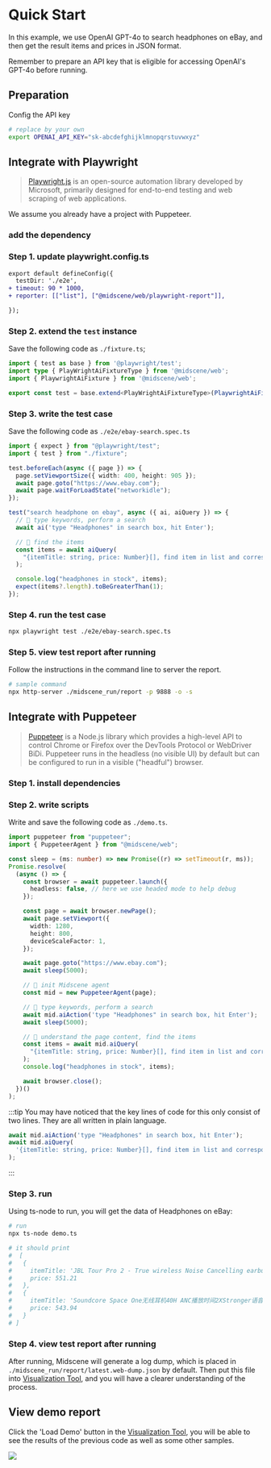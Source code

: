 # Quick Start



In this example, we use OpenAI GPT-4o to search headphones on eBay, and then get the result items and prices in JSON format. 

Remember to prepare an API key that is eligible for accessing OpenAI's GPT-4o before running.

## Preparation

Config the API key

```bash
# replace by your own
export OPENAI_API_KEY="sk-abcdefghijklmnopqrstuvwxyz"
```

## Integrate with Playwright

> [Playwright.js](https://playwright.com/) is an open-source automation library developed by Microsoft, primarily designed for end-to-end testing and web scraping of web applications.

We assume you already have a project with Puppeteer.

### add the dependency

<PackageManagerTabs command="install @midscene/web --save-dev" />

### Step 1. update playwright.config.ts

```diff
export default defineConfig({
  testDir: './e2e',
+ timeout: 90 * 1000,
+ reporter: [["list"], ["@midscene/web/playwright-report"]],

});
```

### Step 2. extend the `test` instance

Save the following code as `./fixture.ts`;

```typescript
import { test as base } from '@playwright/test';
import type { PlayWrightAiFixtureType } from '@midscene/web';
import { PlaywrightAiFixture } from '@midscene/web';

export const test = base.extend<PlayWrightAiFixtureType>(PlaywrightAiFixture());
```

### Step 3. write the test case

Save the following code as `./e2e/ebay-search.spec.ts`

```typescript title="./e2e/ebay-search.spec.ts"
import { expect } from "@playwright/test";
import { test } from "./fixture";

test.beforeEach(async ({ page }) => {
  page.setViewportSize({ width: 400, height: 905 });
  await page.goto("https://www.ebay.com");
  await page.waitForLoadState("networkidle");
});

test("search headphone on ebay", async ({ ai, aiQuery }) => {
  // 👀 type keywords, perform a search
  await ai('type "Headphones" in search box, hit Enter');

  // 👀 find the items
  const items = await aiQuery(
    "{itemTitle: string, price: Number}[], find item in list and corresponding price"
  );

  console.log("headphones in stock", items);
  expect(items?.length).toBeGreaterThan(1);
});

```

### Step 4. run the test case

```bash
npx playwright test ./e2e/ebay-search.spec.ts
```

### Step 5. view test report after running

Follow the instructions in the command line to server the report. 

```bash
# sample command
npx http-server ./midscene_run/report -p 9888 -o -s
```

## Integrate with Puppeteer

> [Puppeteer](https://pptr.dev/) is a Node.js library which provides a high-level API to control Chrome or Firefox over the DevTools Protocol or WebDriver BiDi. Puppeteer runs in the headless (no visible UI) by default but can be configured to run in a visible ("headful") browser.

### Step 1. install dependencies

<PackageManagerTabs command="install @midscene/web puppeteer ts-node --save-dev" />

### Step 2. write scripts

Write and save the following code as `./demo.ts`.

```typescript title="./demo.ts"
import puppeteer from "puppeteer";
import { PuppeteerAgent } from "@midscene/web";

const sleep = (ms: number) => new Promise((r) => setTimeout(r, ms));
Promise.resolve(
  (async () => {
    const browser = await puppeteer.launch({
      headless: false, // here we use headed mode to help debug
    });

    const page = await browser.newPage();
    await page.setViewport({
      width: 1280,
      height: 800,
      deviceScaleFactor: 1,
    });

    await page.goto("https://www.ebay.com");
    await sleep(5000);

    // 👀 init Midscene agent
    const mid = new PuppeteerAgent(page);

    // 👀 type keywords, perform a search
    await mid.aiAction('type "Headphones" in search box, hit Enter');
    await sleep(5000);

    // 👀 understand the page content, find the items
    const items = await mid.aiQuery(
      "{itemTitle: string, price: Number}[], find item in list and corresponding price"
    );
    console.log("headphones in stock", items);

    await browser.close();
  })()
);
```

:::tip
You may have noticed that the key lines of code for this only consist of two lines. They are all written in plain language.

```typescript
await mid.aiAction('type "Headphones" in search box, hit Enter');
await mid.aiQuery(
  '{itemTitle: string, price: Number}[], find item in list and corresponding price',
);
```
:::

### Step 3. run

Using ts-node to run, you will get the data of Headphones on eBay:

```bash
# run
npx ts-node demo.ts

# it should print 
#  [
#   {
#     itemTitle: 'JBL Tour Pro 2 - True wireless Noise Cancelling earbuds with Smart Charging Case',
#     price: 551.21
#   },
#   {
#     itemTitle: 'Soundcore Space One无线耳机40H ANC播放时间2XStronger语音还原',
#     price: 543.94
#   }
# ]
```

### Step 4. view test report after running

After running, Midscene will generate a log dump, which is placed in `./midscene_run/report/latest.web-dump.json` by default. Then put this file into [Visualization Tool](/visualization/), and you will have a clearer understanding of the process.


## View demo report

Click the 'Load Demo' button in the [Visualization Tool](/visualization/), you will be able to see the results of the previous code as well as some other samples.

![](/view-demo-visualization.gif)